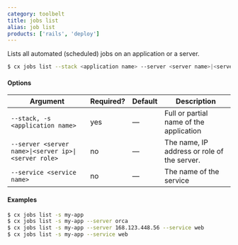 ```yaml
---
category: toolbelt
title: jobs list
alias: job list
products: ['rails', 'deploy']
---
```


Lists all automated (scheduled) jobs on an application or a server.

```bash
$ cx jobs list --stack <application name> --server <server name>|<server ip>|<server role> --service <service name>
```

#### Options

| Argument | Required? | Default | Description |
|  ---  |  ---  |  ---  |  ---  |
| `--stack, -s <application name>` | yes | — | Full or partial name of the application |
| `--server <server name>\|<server ip>\|<server role>` | no | — | The name, IP address or role of the server. |
| `--service <service name>` | no | — | The name of the service  |

#### Examples

```bash
$ cx jobs list -s my-app
$ cx jobs list -s my-app --server orca
$ cx jobs list -s my-app --server 168.123.448.56 --service web
$ cx jobs list -s my-app --service web
```
